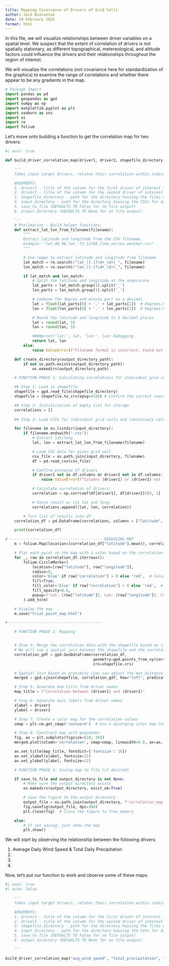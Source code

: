 ```yaml
---
title: Mapping Covariance of Drivers of Grid Cells
author: Jack Bienvenue
date: 19 February 2025
format: html
---
```


In this file, we will visualize relationships between driver variables on a spatial level. We suspect that the extent of correlation of drivers is not spatially stationary, as different topographical, metereological, and altitude factors could influence the drivers and their relationships throughout the region of interest. 

We will visualize the correlations (not covariance here for standardization of the graphics) to examine the range of correlations and whether there appear to be any gradients in the map.

```python
# Package Import
import pandas as pd
import geopandas as gpd
import numpy as np
import matplotlib.pyplot as plt
import seaborn as sns
import os
import re
import folium
```

Let's move onto building a function to get the correlation map for two drivers:

``` python
#| eval: true

def build_driver_correlation_map(driver1, driver2, shapefile_directory, input_directory, save_to_file = False, output_directory = None):

    '''
    Takes input target drivers, relates their correlation within individual grid cells, and outputs a map of the grid cells with their correlations.

    ARGUMENTS:
    1. driver1 - title of the column for the first driver of interest in the CSV (df) that is brought in for the analysis
    2. driver2 - title of the column for the second driver of interest in the CSV (df) that is brought in for the analysis
    3. shapefile_directory - path for the directory housing the files making up the grid cell shapefiles
    4. input_directory - path for the directory housing the CSVs for data for the grid cells
    5. save_to_file (DEFAULTS TO False for no file output)
    6. output_directory (DEFAULTS TO None for no file output)

    '''
    # Prelimaries - Build helper functions:
    def extract_lat_lon_from_filename(filename):
        """
        Extract latitude and longitude from the CSV filename.
        Example: "lat_40_98_lon_-73_12768_time_series_weather.csv"
        """

        # Use regex to extract latitude and longitude from filename
        lat_match = re.search(r"lat_([-]?\d+_\d+)_", filename)
        lon_match = re.search(r"lon_([-]?\d+_\d+)_", filename)

        if lat_match and lon_match:
            # Split the latitude and longitude at the underscore
            lat_parts = lat_match.group(1).split('_')
            lon_parts = lon_match.group(1).split('_')

            # Combine the degree and minute part as a decimal
            lat = float(lat_parts[0] + '.' + lat_parts[1])  # Degrees.Minutes format
            lon = float(lon_parts[0] + '.' + lon_parts[1])  # Degrees.Minutes format

            # Round the latitude and longitude to 5 decimal places
            lat = round(lat, 5)
            lon = round(lon, 5)

            ####print('lat:', lat, 'lon:', lon) Debugging
            return lat, lon
        else:
            raise ValueError(f"Filename format is incorrect. Could not extract latitude/longitude from {filename}")

    def create_directory(output_directory_path):
        if not os.path.exists(output_directory_path):
            os.makedirs(output_directory_path)

    # FUNCTION PHASE 1: Calculating correlations for individual grid cells

    ## Step 1: Load in shapefile
    shapefile = gpd.read_file(shapefile_directory)
    shapefile = shapefile.to_crs(epsg=4326) # Confirm the correct coordinate projection

    ## Step 2: Initialization of empty list for storage
    correlations = []
    
    ## Step 3: Load CSVs for individual grid cells and iteratively calculate correlation

    for filename in os.listdir(input_directory):
        if filename.endswith(".csv"):
            # Extract lat/long
            lat, lon = extract_lat_lon_from_filename(filename)

            # Load CSV data for given grid cell
            csv_file = os.path.join(input_directory, filename)
            df = pd.read_csv(csv_file)

            # Confirm presence of drivers
            if driver1 not in df.columns or driver2 not in df.columns:
                raise ValueError(f"Columns {driver1} or {driver2} not found in CSV {filename}")

            # Calculate correlation of drivers:
            correlation = np.corrcoef(df[driver1], df[driver2])[0, 1]

            # Store result w/ its lat and long:
            correlations.append((lat, lon, correlation))

        # Turn list of results into df 
    correlation_df = pd.DataFrame(correlations, columns = ["latitude", "longitude", "correlation"])

    print(correlation_df)

#------------------------------------------ DEBUGGING MAP
    m = folium.Map(location=[correlation_df["latitude"].mean(), correlation_df["longitude"].mean()], zoom_start=10)

    # Plot each point on the map with a color based on the correlation value
    for _, row in correlation_df.iterrows():
        folium.CircleMarker(
            location=[row["latitude"], row["longitude"]],
            radius=8,
            color='blue' if row["correlation"] > 0 else 'red',  # Color based on correlation value
            fill=True,
            fill_color='blue' if row["correlation"] > 0 else 'red',  # Same color for the fill
            fill_opacity=0.6,
            popup=f'Lat: {row["latitude"]}, Lon: {row["longitude"]}, Correlation: {row["correlation"]:.2f}'
        ).add_to(m)

    # Display the map
    m.save("trial_point_map.html")

#------------------------------------------

    # FUNCTION PHASE 2: Mapping


    # Step 4: Merge the correlation data with the shapefile based on latitude/longitude
    # We will use a spatial join between the shapefile and the correlation data
    correlation_gdf = gpd.GeoDataFrame(correlation_df, 
                                       geometry=gpd.points_from_xy(correlation_df.longitude, correlation_df.latitude),
                                       crs=shapefile.crs)

    # Spatial join based on proximity (you can adjust the max_distance tolerance)
    merged = gpd.sjoin(shapefile, correlation_gdf, how="left", predicate="intersects")

    # Step 5: Generate map title from driver names
    map_title = f"Correlation between {driver1} and {driver2}"

    # Step 6: Generate axis labels from driver names
    xlabel = driver1
    ylabel = driver2

    # Step 7: Create a color map for the correlation values
    cmap = plt.cm.get_cmap('coolwarm')  # Use a diverging color map for correlations (-1 to 1)

    # Step 8: Construct map with geopandas
    fig, ax = plt.subplots(figsize=(10, 10))
    merged.plot(column='correlation', cmap=cmap, linewidth=0.8, ax=ax, edgecolor='0.8', legend = True)

    ax.set_title(map_title, fontdict={'fontsize': 16})
    ax.set_xlabel(xlabel, fontsize=12)
    ax.set_ylabel(ylabel, fontsize=12)

    # FUNCTION PHASE 3: Saving map to file (if desired)

    if save_to_file and output_directory is not None:
        # Make sure the output directory exists
        os.makedirs(output_directory, exist_ok=True)

        # Save the figure to the output directory
        output_file = os.path.join(output_directory, f'correlation_map_{driver1}_{driver2}.png')
        fig.savefig(output_file, dpi=300)
        plt.close(fig)  # Close the figure to free memory

    else:
        # If not saving, just show the map
        plt.show()
```

We will start by observing the relationship between the following drivers:

1. Average Daily Wind Speed & Total Daily Precipitation
2. 
3.
4.


Now, let's put our function to work and observe some of these maps:

``` python
#| eval: true
#| echo: false

    '''
    Takes input target drivers, relates their correlation within individual grid cells, and outputs a map of the grid cells with their correlations.

    ARGUMENTS:
    1. driver1 - title of the column for the first driver of interest in the CSV (df) that is brought in for the analysis
    2. driver2 - title of the column for the second driver of interest in the CSV (df) that is brought in for the analysis
    3. shapefile_directory - path for the directory housing the files making up the grid cell shapefiles
    4. input_directory - path for the directory housing the CSVs for data for the grid cells
    5. save_to_file (DEFAULTS TO False for no file output)
    6. output_directory (DEFAULTS TO None for no file output)

    '''

build_driver_correlation_map("avg_wind_speed", "total_precipitation", "/Users/jackbienvenuejr/Desktop/EEC_Work/weather-driver-independence-evaluation/data/grid_cell_shapefile", "/Volumes/JB_Fortress_L3/EEC/aggregated_csvs")
```
